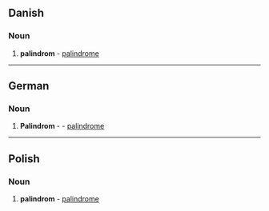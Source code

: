 ==Danish==

===Noun===
#'''palindrom''' - [[palindrome]]
----
==German==

===Noun===
#'''Palindrom''' {{n}} - - [[palindrome]]
----
==Polish==

===Noun===
#'''palindrom''' - [[palindrome]]